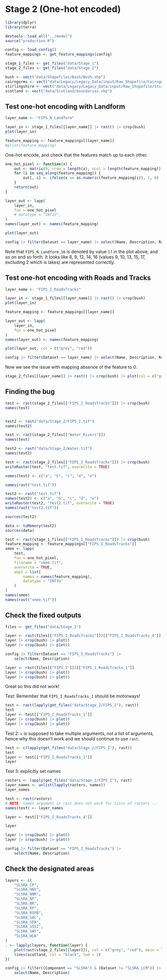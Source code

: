 # Stage 2 (One-hot encoded)

```r
library(dplyr)
library(terra)

devtools::load_all("../model")
source("production.R")

config <- load_config()
feature_mappings <- get_feature_mappings(config)

stage_1_files <- get_files("data/Stage_1")
stage_2_files <- get_files("data/Stage_2")

bush <- vect("data/Shapefiles/Bush/Bush.shp")
cairngorms <- vect("data/Legacy/Legacy_Data/input/Raw_Shapefile/CairngormNP/CairngormNP.shp")
stirlingshire <- vect("data/Legacy/Legacy_Data/input/Raw_Shapefile/Stirlingshire/Stirlingshire.shp")
scotland <- vect("data/Scotland/boundaries.shp")
```

## Test one-hot encoding with Landform

```r
layer_name <- "FIPS_N_Landform"

layer_in <- stage_1_files[[layer_name]] |> rast() |> crop(bush)
plot(layer_in)

feature_mapping <- feature_mappings[[layer_name]]
#print(feature_mapping)
```

One-hot encode, and check that the features match up to each other.

```r
one_hot_pixel <- function(x) {
    out <- matrix(0, nrow = length(x), ncol = length(feature_mapping))
    for (i in seq_along(feature_mapping)) {
        out[, i] <- ifelse(x == as.numeric(feature_mapping[i]), 1, 0)
    }
    return(out)
}

layer_out <- lapp(
    layer_in,
    fun = one_hot_pixel
    # datatype = "INT1U",
)
names(layer_out) <- names(feature_mapping)

plot(layer_out)

config |> filter(Dataset == layer_name) |> select(Name, Description, Raster_Val)
```

Note that `FIPS_N_Landform_16` is denoted by value `17` in the plot above, and so on and so forth.
It looks like 8, 9, 12, 14, 16 (values 9, 10, 13, 15, 17, excluding 2 which is lakes) are represented correctly.


## Test one-hot encoding with Roads and Tracks

```r
layer_name <- "FIPS_I_RoadsTracks"

layer_in <- stage_1_files[[layer_name]] |> rast() |> crop(bush)
plot(layer_in)

feature_mapping <- feature_mappings[[layer_name]]

layer_out <- lapp(
    layer_in,
    fun = one_hot_pixel
)
names(layer_out) <- names(feature_mapping)

plot(layer_out, col = c("grey", "red"))

config |> filter(Dataset == layer_name) |> select(Name, Description, Raster_Val)
```

Now we see the issue with mapping absence of the feature to 0.

```r

stage_2_files[[layer_name]] |> rast() |> crop(bush) |> plot(col = c("grey", "red"))
```

## Finding the bug

```r
test <- rast(stage_2_files[["FIPS_I_RoadsTracks"]]) |> crop(bush)
names(test)


test2 <- rast("data/Stage_2/FIPS_I.tif")
names(test2)
```

```r
test <- rast(stage_2_files[["Water_Rivers"]])
names(test)

test2 <- rast("data/Stage_2/Water.tif")
names(test2)

```

```r
test <- rast(stage_2_files[["FIPS_I_RoadsTracks"]]) |> crop(bush)
writeRaster(test, "test.tif", overwrite = TRUE)

names(test) <- c("a", "b", "c", "d", "e")

names(rast("test.tif"))

test2 <- rast("test.tif")
names(test2) <- c("a", "b", "c", "d", "e")
writeRaster(test2, "test2.tif", overwrite = TRUE)
names(rast("test2.tif"))

sources(test2)

data <- toMemory(test2)
sources(data)
```

```r
test <- rast(stage_1_files[["FIPS_I_RoadsTracks"]]) |> crop(bush)
feature_mapping <- feature_mappings[["FIPS_I_RoadsTracks"]]
smee <- lapp(
    test,
    fun = one_hot_pixel,
    filename = "smee.tif",
    overwrite = TRUE,
    wopt = list(
        names = names(feature_mapping),
        datatype = "INT1U"
    )
)
names(smee)
names(rast("smee.tif"))
```

## Check the fixed outputs

```r
files <- get_files("data/Stage_2")

layer <- rast(files[["FIPS_I_RoadsTracks"]])[["FIPS_I_RoadsTracks_4"]]
layer |> crop(bush) |> plot()
layer |> crop(bush) |> plet()

config |> filter(Dataset == "FIPS_I_RoadsTracks") |> 
    select(Name, Description)

layer <- rast(files[["FIPS_I"]])[["FIPS_I_RoadsTracks_1"]]
layer |> crop(bush) |> plot()
layer |> crop(bush) |> plet()
```

Great so this did not work!

Test:
Remember that `FIPS_I_RoadsTracks_1` should be motorways!

```r
test <- rast(lapply(get_files("data/Stage_2/FIPS_I"), rast))
test
layer <- test[["FIPS_I_RoadsTracks_1"]]
layer |> crop(bush) |> plot()
layer |> crop(bush) |> plet()
```

Test 2: `c` is supposed to take multiple arguments, not a list of arguments, hence why this doesn't work and we should continue to use `rast`.

```r
test <- c(lapply(get_files("data/Stage_2/FIPS_I"), rast))
test
layer <- test[["FIPS_I_RoadsTracks_1"]]
layer
```

Test 3: explicitly set names
```r
rasters <- lapply(get_files("data/Stage_2/FIPS_I"), rast)
layer_names <- unlist(lapply(rasters, names))
layer_names

test <- rast(rasters)
# NOTE: names argument in rast does not work for lists of rasters -.-
names(test) <- layer_names

layer <- test[["FIPS_I_RoadsTracks_4"]]

layer

layer |> crop(bush) |> plot()
layer |> crop(bush) |> plet()

config |> filter(Dataset == "FIPS_I_RoadsTracks") |> 
    select(Name, Description)
```


## Check the designated areas

```r
layers <- c(
    "SLSRA_CP",
    "SLSRA_HNV",
    "SLSRA_NNR",
    "SLSRA_NP",
    "SLSRA_NR",
    "SLSRA_RP",
    "SLSRA_RSPB",
    "SLSRA_SAC",
    "SLSRA_SPA",
    "SLSRA_SSSI",
    "SLSRA_SWT",
    "SLSRA_WLA"
)
. <- lapply(layers, function(layer) {
    plot(rast(stage_2_files[[layer]]), col = c("grey", "red"), main = layer)
    lines(scotland, col = "black", lwd = 1)
})

config |> filter((Component == "SLSRA") & (Dataset != "SLSRA_LCM")) |> 
    select(Name, Description)
```

